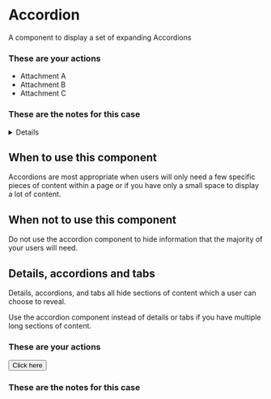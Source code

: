 <!-- Global imports -->

<!-- Local imports -->

<Meta title='Accordion' id='D-Accordion' component={Accordion} />

# Accordion

<p><Tag text="Alpha" /></p>

A component to display a set of expanding Accordions

<Canvas>
  <Story name='Default'>
    <Accordion id='accord1'>
      <AccordionItem
        heading='Actions'
        summary='Things you can do.'
        expanded='false'
      >
        <h3>These are your actions</h3>
      </AccordionItem>
      <AccordionItem
        heading='Attachments'
        summary='View attachments.'
        expanded='false'
      >
        <ul>
          <li>Attachment A</li>
          <li>Attachment B</li>
          <li>Attachment C</li>
        </ul>
      </AccordionItem>
      <AccordionItem
        heading='Notes'
        summary='Selected information from submitted forms.'
        expanded='false'
      >
        <h3>These are the notes for this case</h3>
      </AccordionItem>
    </Accordion>
  </Story>
</Canvas>

<Details summary='Properties' className='no-indent'>
  <Props of={Accordion} />
</Details>

## When to use this component

Accordions are most appropriate when users will only need a few specific pieces of content within a page or if you have only a small space to display a lot of content.

## When not to use this component

Do not use the accordion component to hide information that the majority of your users will need.

## Details, accordions and tabs

Details, accordions, and tabs all hide sections of content which a user can choose to reveal.

Use the accordion component instead of details or tabs if you have multiple long sections of content.

<Canvas>
  <Story name='Accordion'>
    <Accordion id='accord2'>
      <AccordionItem
        heading='Actions'
        summary='Things you can do.'
        expanded='false'
      >
        <h3>These are your actions</h3>
      </AccordionItem>
      <AccordionItem
        heading='Attachments'
        summary='View attachments.'
        expanded='false'
      >
        <Button>Click here</Button>
      </AccordionItem>
      <AccordionItem
        heading='Notes'
        summary='Selected information from submitted forms.'
        expanded='false'
      >
        <h3>These are the notes for this case</h3>
      </AccordionItem>
    </Accordion>
  </Story>
</Canvas>
